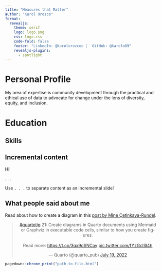 ```yaml
---
title: "Measures that Matter"
author: "Karol Orozco"
format:
  revealjs: 
    theme: serif	
    logo: logo.png
    css: logo.css
    code-fold: false
    footer: "LinkedIn: @karolorozcoe |  GitHub: @karolo89"
    revealjs-plugins:
      - spotlight
---
```


# Personal Profile

My area of expertise is community development through the practical and ethical use of data to advocate for change under the lens of diversity, equity, and inclusion.

# Education {background-color="#562457"}



## Skills



## Incremental content

Hi! 

. . .


Use `. . .` to separate content as an incremental slide!




## What people said about me

Read about how to create a diagram in this [post by Mine Çetinkaya-Rundel](https://mine-cetinkaya-rundel.github.io/quarto-tip-a-day/posts/21-diagrams/).

<center>
<blockquote class="twitter-tweet" data-conversation="none"><p lang="en" dir="ltr"><a href="https://twitter.com/hashtag/quartotip?src=hash&amp;ref_src=twsrc%5Etfw">#quartotip</a> 21: Create diagrams in Quarto documents using Mermaid or Graphviz in executable code cells, similar to how you create figures.<br><br>Read more: <a href="https://t.co/3qx9oSNCay">https://t.co/3qx9oSNCay</a> <a href="https://t.co/fYzGcISl4h">pic.twitter.com/fYzGcISl4h</a></p>&mdash; Quarto (@quarto_pub) <a href="https://twitter.com/quarto_pub/status/1549271325943947270?ref_src=twsrc%5Etfw">July 19, 2022</a></blockquote> <script async src="https://platform.twitter.com/widgets.js" charset="utf-8"></script>
</center>


```r
pagedown::chrome_print("path-to-file.html")
```

